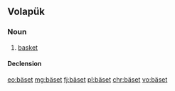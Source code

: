==Volapük==

===Noun===
{{vo-noun}}

# [[basket]]

====Declension====
{{vo-decl-noun}}

[[eo:bäset]]
[[mg:bäset]]
[[fj:bäset]]
[[pl:bäset]]
[[chr:bäset]]
[[vo:bäset]]